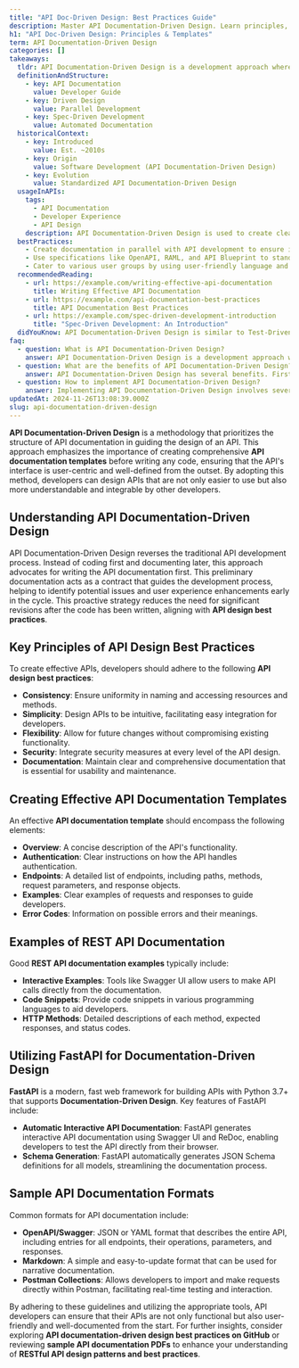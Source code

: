 ```yaml
---
title: "API Doc-Driven Design: Best Practices Guide"
description: Master API Documentation-Driven Design. Learn principles, create templates, explore RESTful API patterns. Start now.
h1: "API Doc-Driven Design: Principles & Templates"
term: API Documentation-Driven Design
categories: []
takeaways:
  tldr: API Documentation-Driven Design is a development approach where API documentation is created in parallel with API development, enhancing usability and developer experience.
  definitionAndStructure:
    - key: API Documentation
      value: Developer Guide
    - key: Driven Design
      value: Parallel Development
    - key: Spec-Driven Development
      value: Automated Documentation
  historicalContext:
    - key: Introduced
      value: Est. ~2010s
    - key: Origin
      value: Software Development (API Documentation-Driven Design)
    - key: Evolution
      value: Standardized API Documentation-Driven Design
  usageInAPIs:
    tags:
      - API Documentation
      - Developer Experience
      - API Design
    description: API Documentation-Driven Design is used to create clear, user-friendly API documentation that enhances developer experience. It involves creating documentation in parallel with API development, often using specifications like OpenAPI for standardization. This approach ensures that the API documentation is always up-to-date and accurately reflects the API's capabilities.
  bestPractices:
    - Create documentation in parallel with API development to ensure it's always up-to-date.
    - Use specifications like OpenAPI, RAML, and API Blueprint to standardize and automate the documentation process.
    - Cater to various user groups by using user-friendly language and providing clear instructions.
  recommendedReading:
    - url: https://example.com/writing-effective-api-documentation
      title: Writing Effective API Documentation
    - url: https://example.com/api-documentation-best-practices
      title: API Documentation Best Practices
    - url: https://example.com/spec-driven-development-introduction
      title: "Spec-Driven Development: An Introduction"
  didYouKnow: API Documentation-Driven Design is similar to Test-Driven Development, where tests are written before the code, ensuring that the code meets the requirements from the start.
faq:
  - question: What is API Documentation-Driven Design?
    answer: API Documentation-Driven Design is a development approach where the API documentation is written before the actual API is developed. The idea is to define the API's functionality, endpoints, request/response formats, and error codes in the documentation first. This approach helps to ensure that the API is designed with the end-user in mind, and it can also help to identify potential issues or gaps in the API's design before any code is written. It's a part of the larger concept of 'Design First' approach in API development.
  - question: What are the benefits of API Documentation-Driven Design?
    answer: API Documentation-Driven Design has several benefits. First, it ensures that the API is user-centric because it forces developers to think about how the API will be used before they start coding. Second, it can help to identify potential issues or gaps in the API's design early in the development process, which can save time and resources. Third, it can make the development process more efficient by providing a clear roadmap for developers to follow. Finally, it can improve the quality of the API documentation, as the documentation is considered an integral part of the development process, not an afterthought.
  - question: How to implement API Documentation-Driven Design?
    answer: Implementing API Documentation-Driven Design involves several steps. First, you need to define the functionality of your API and write detailed documentation that includes information about the API's endpoints, request/response formats, and error codes. Tools like Swagger or Apiary can be used to create this documentation. Once the documentation is complete, you can use it as a guide to develop your API. As you develop the API, you should continuously update the documentation to reflect any changes or additions to the API. Finally, once the API is complete, you should review the documentation to ensure it accurately represents the API's functionality.
updatedAt: 2024-11-26T13:08:39.000Z
slug: api-documentation-driven-design
---
```


**API Documentation-Driven Design** is a methodology that prioritizes the structure of API documentation in guiding the design of an API. This approach emphasizes the importance of creating comprehensive **API documentation templates** before writing any code, ensuring that the API's interface is user-centric and well-defined from the outset. By adopting this method, developers can design APIs that are not only easier to use but also more understandable and integrable by other developers.

## Understanding API Documentation-Driven Design

API Documentation-Driven Design reverses the traditional API development process. Instead of coding first and documenting later, this approach advocates for writing the API documentation first. This preliminary documentation acts as a contract that guides the development process, helping to identify potential issues and user experience enhancements early in the cycle. This proactive strategy reduces the need for significant revisions after the code has been written, aligning with **API design best practices**.

## Key Principles of API Design Best Practices

To create effective APIs, developers should adhere to the following **API design best practices**:

- **Consistency**: Ensure uniformity in naming and accessing resources and methods.
- **Simplicity**: Design APIs to be intuitive, facilitating easy integration for developers.
- **Flexibility**: Allow for future changes without compromising existing functionality.
- **Security**: Integrate security measures at every level of the API design.
- **Documentation**: Maintain clear and comprehensive documentation that is essential for usability and maintenance.

## Creating Effective API Documentation Templates

An effective **API documentation template** should encompass the following elements:

- **Overview**: A concise description of the API's functionality.
- **Authentication**: Clear instructions on how the API handles authentication.
- **Endpoints**: A detailed list of endpoints, including paths, methods, request parameters, and response objects.
- **Examples**: Clear examples of requests and responses to guide developers.
- **Error Codes**: Information on possible errors and their meanings.

## Examples of REST API Documentation

Good **REST API documentation examples** typically include:

- **Interactive Examples**: Tools like Swagger UI allow users to make API calls directly from the documentation.
- **Code Snippets**: Provide code snippets in various programming languages to aid developers.
- **HTTP Methods**: Detailed descriptions of each method, expected responses, and status codes.

## Utilizing FastAPI for Documentation-Driven Design

**FastAPI** is a modern, fast web framework for building APIs with Python 3.7+ that supports **Documentation-Driven Design**. Key features of FastAPI include:

- **Automatic Interactive API Documentation**: FastAPI generates interactive API documentation using Swagger UI and ReDoc, enabling developers to test the API directly from their browser.
- **Schema Generation**: FastAPI automatically generates JSON Schema definitions for all models, streamlining the documentation process.

## Sample API Documentation Formats

Common formats for API documentation include:

- **OpenAPI/Swagger**: JSON or YAML format that describes the entire API, including entries for all endpoints, their operations, parameters, and responses.
- **Markdown**: A simple and easy-to-update format that can be used for narrative documentation.
- **Postman Collections**: Allows developers to import and make requests directly within Postman, facilitating real-time testing and interaction.

By adhering to these guidelines and utilizing the appropriate tools, API developers can ensure that their APIs are not only functional but also user-friendly and well-documented from the start. For further insights, consider exploring **API documentation-driven design best practices on GitHub** or reviewing **sample API documentation PDFs** to enhance your understanding of **RESTful API design patterns and best practices**.